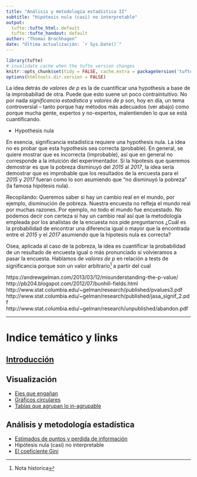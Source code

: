 ```yaml
---
title: "Análisis y metodología estadística II"
subtitle: "Hipótesis nula (casi) no interpretable"
output:
  tufte::tufte_html: default
  tufte::tufte_handout: default
author: "Thomas Brochhagen"
date: "Última actualización: `r Sys.Date()`" 
---
```

```r
library(tufte)
# invalidate cache when the tufte version changes
knitr::opts_chunk$set(tidy = FALSE, cache.extra = packageVersion('tufte'))
options(htmltools.dir.version = FALSE)
```

La idea detrás de *valores de p* es la de cuantificar una hypothesis a base de la improbabiliad de otra. Puede que esto suene un poco contraintuitivo. No por nada *significancia estadística* y *valores de p* son, hoy en día, un tema controversial -- tanto porque hay métodos más adecuados (ver abajo) como porque mucha gente, expertos y no-expertos, malentienden lo que se está cuantificando.

* Hypothesis nula

En esencia, significancia estadística requiere una hypothesis nula. La idea no es probar que esta hypothesis sea correcta (probable). En general, se quiere mostrar que es incorrecta (improbable), así que en general no corresponde a la intuición del experimentador. Si la hipotesis que queremos demostrar es que la pobreza disminuyó del *2015* al *2017*, la idea sería demostrar que es improbable que los resultados de la encuesta para el *2015* y *2017* fueran como lo son asumiendo que "no disminuyó la pobreza" (la famosa hipótesis nula). 

Recopilando: Queremos saber si hay un cambio real en el mundo, por ejemplo, disminución de pobreza. Nuestra encuesta no refleja el mundo real por muchas razones. Por ejemplo, no todo el mundo fue encuestado. No podemos decir con certeza si hay un cambio real así que la metodología empleada por los analístas de la encuesta nos pide preguntarnos ¿Cuál es la probabilidad de encontrar una diferencia igual o mayor que la encontrada entre el *2015* y el *2017* asumiendo que la hipotesis nula es correcta? 

Osea, aplicada al caso de la pobreza, la idea es cuantificar la probabilidad de un resultado de encuesta igual o más pronunciado si volvieramos a pasar la encuesta. Hablamos de *valores de p* en relación a tests de significancia porque son un valor arbitrario^[Nota historica] a partir del cual 

https://andrewgelman.com/2013/03/12/misunderstanding-the-p-value/
http://pb204.blogspot.com/2012/07/bunhill-fields.html
http://www.stat.columbia.edu/~gelman/research/published/pvalues3.pdf
http://www.stat.columbia.edu/~gelman/research/published/jasa_signif_2.pdf
http://www.stat.columbia.edu/~gelman/research/unpublished/abandon.pdf

---
# Indice temático y links
## [Introducción](../main.html)
## Visualización 
* [Ejes que engañan](./01ejes.html)
* [Gráficos circulares](./02pie-charts.html)
* [Tablas que agrupan lo in-agrupable](./03tablas)

## Análisis y metodología estadística
* [Estimados de puntos y perdida de información](./04point-estimates.html)
* Hipótesis nula (casi) no interpretable
* [El coeficiente Gini](./06gini.html)
